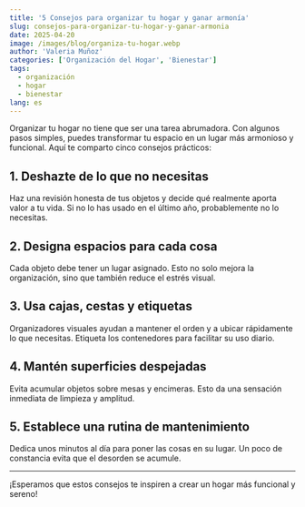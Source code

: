 ```yaml
---
title: '5 Consejos para organizar tu hogar y ganar armonía'
slug: consejos-para-organizar-tu-hogar-y-ganar-armonia
date: 2025-04-20
image: /images/blog/organiza-tu-hogar.webp
author: 'Valeria Muñoz'
categories: ['Organización del Hogar', 'Bienestar']
tags:
  - organización
  - hogar
  - bienestar
lang: es
---
```


Organizar tu hogar no tiene que ser una tarea abrumadora. Con algunos pasos simples, puedes transformar tu espacio en un lugar más armonioso y funcional. Aquí te comparto cinco consejos prácticos:

## 1. Deshazte de lo que no necesitas

Haz una revisión honesta de tus objetos y decide qué realmente aporta valor a tu vida. Si no lo has usado en el último año, probablemente no lo necesitas.

## 2. Designa espacios para cada cosa

Cada objeto debe tener un lugar asignado. Esto no solo mejora la organización, sino que también reduce el estrés visual.

## 3. Usa cajas, cestas y etiquetas

Organizadores visuales ayudan a mantener el orden y a ubicar rápidamente lo que necesitas. Etiqueta los contenedores para facilitar su uso diario.

## 4. Mantén superficies despejadas

Evita acumular objetos sobre mesas y encimeras. Esto da una sensación inmediata de limpieza y amplitud.

## 5. Establece una rutina de mantenimiento

Dedica unos minutos al día para poner las cosas en su lugar. Un poco de constancia evita que el desorden se acumule.

---

¡Esperamos que estos consejos te inspiren a crear un hogar más funcional y sereno!
